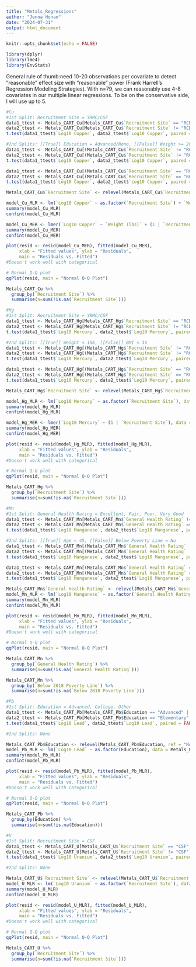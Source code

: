 ```yaml
---
title: "Metals_Regressions"
author: "Jenna Honan"
date: "2024-07-31"
output: html_document
---
```


```r
knitr::opts_chunk$set(echo = FALSE)
```

```r
library(dplyr)
library(lme4)
library(EnvStats)
```

General rule of thumb:need 10-20 observations per covariate to detect "reasonable" effect size with "reasonable" power (Frank Harrell's Regression Modeling Strategies).
With n=79, we can reasonably use 4-8 covariates in our multiple linear regressions. To be on the conservative side, I will use up to 5.


```r
#Cu
#1st Split: Recruitment Site = YRMC/CSF
data1_ttest <- Metals_CART_Cu[Metals_CART_Cu$`Recruitment Site` == "RCBH", ] #n=28
data2_ttest <- Metals_CART_Cu[Metals_CART_Cu$`Recruitment Site` != "RCBH", ] #n=51
t.test(data1_ttest$`Log10 Copper`, data2_ttest$`Log10 Copper`, paired = FALSE) #p-value = 5.19e-07

#2nd Splits: [[True]] Education = Advanced/None, [[False]] Weight >= 200
data1_ttest <- Metals_CART_Cu[(Metals_CART_Cu$`Recruitment Site` != "RCBH" & (Metals_CART_Cu$`Education` == "Advanced" | Metals_CART_Cu$`Education` == "None")), ] #n=8
data2_ttest <- Metals_CART_Cu[(Metals_CART_Cu$`Recruitment Site` != "RCBH" & Metals_CART_Cu$`Education` != "Advanced" & Metals_CART_Cu$`Education` != "None"), ] #n=43
t.test(data1_ttest$`Log10 Copper`, data2_ttest$`Log10 Copper`, paired = FALSE) #p-value = 0.181

data1_ttest <- Metals_CART_Cu[(Metals_CART_Cu$`Recruitment Site` == "RCBH" & Metals_CART_Cu$`Weight (lbs)` >= 200), ] #n=9
data2_ttest <- Metals_CART_Cu[(Metals_CART_Cu$`Recruitment Site` == "RCBH" & Metals_CART_Cu$`Weight (lbs)` < 200), ] #n=19
t.test(data1_ttest$`Log10 Copper`, data2_ttest$`Log10 Copper`, paired = FALSE) #p-value = 0.046

Metals_CART_Cu$`Recruitment Site` <- relevel(Metals_CART_Cu$`Recruitment Site`, ref = "RCBH")

model_Cu_MLR <- lm(`Log10 Copper` ~ as.factor(`Recruitment Site`) + `Weight (lbs)`, data = Metals_CART_Cu)
summary(model_Cu_MLR)
confint(model_Cu_MLR)

model_Cu_MER <- lmer(`Log10 Copper` ~ `Weight (lbs)` + (1 | `Recruitment Site`), data = Metals_CART_Cu)
summary(model_Cu_MER)
confint(model_Cu_MER)

plot(resid <- resid(model_Cu_MER), fitted(model_Cu_MER),
     xlab = "Fitted values", ylab = "Residuals",
     main = "Residuals vs. Fitted")
#Doesn't work well with categorical

# Normal Q-Q plot
qqPlot(resid, main = "Normal Q-Q Plot")

Metals_CART_Cu %>% 
  group_by(`Recruitment Site`) %>% 
  summarise(n=sum(!is.na(`Recruitment Site`)))
```

```r
#Hg
#1st Split: Recruitment Site = YRMC/CSF
data1_ttest <- Metals_CART_Hg[Metals_CART_Hg$`Recruitment Site` == "RCBH", ] #n=28
data2_ttest <- Metals_CART_Hg[Metals_CART_Hg$`Recruitment Site` != "RCBH", ] #n=51
t.test(data1_ttest$`Log10 Mercury`, data2_ttest$`Log10 Mercury`, paired = FALSE) #p-value = 8.766e-05

#2nd Splits: [[True]] Weight < 156, [[False]] BMI < 34
data1_ttest <- Metals_CART_Hg[(Metals_CART_Hg$`Recruitment Site` != "RCBH" & Metals_CART_Hg$`Weight (lbs)`<156), ] #n=12
data2_ttest <- Metals_CART_Hg[(Metals_CART_Hg$`Recruitment Site` != "RCBH" & Metals_CART_Hg$`Weight (lbs)`>=156), ] #n=39
t.test(data1_ttest$`Log10 Mercury`, data2_ttest$`Log10 Mercury`, paired = FALSE) #p-value = 0.2453

data1_ttest <- Metals_CART_Hg[(Metals_CART_Hg$`Recruitment Site` == "RCBH" & Metals_CART_Hg$BMI<34), ] #n=21
data2_ttest <- Metals_CART_Hg[(Metals_CART_Hg$`Recruitment Site` == "RCBH" & Metals_CART_Hg$BMI>=34), ] #n=7
t.test(data1_ttest$`Log10 Mercury`, data2_ttest$`Log10 Mercury`, paired = FALSE) #p-value = 0.5959

Metals_CART_Hg$`Recruitment Site` <- relevel(Metals_CART_Hg$`Recruitment Site`, ref = "RCBH")

model_Hg_MLR <- lm(`Log10 Mercury` ~ as.factor(`Recruitment Site`), data = Metals_CART_Hg)
summary(model_Hg_MLR)
confint(model_Hg_MLR)

model_Hg_MER <- lmer(`Log10 Mercury` ~ (1 | `Recruitment Site`), data = Metals_CART_Hg)
summary(model_Hg_MER)
confint(model_Hg_MER)

plot(resid <- resid(model_Hg_MLR), fitted(model_Hg_MLR),
     xlab = "Fitted values", ylab = "Residuals",
     main = "Residuals vs. Fitted")
#Doesn't work well with categorical

# Normal Q-Q plot
qqPlot(resid, main = "Normal Q-Q Plot")

Metals_CART_Hg %>% 
  group_by(`Recruitment Site`) %>% 
  summarise(n=sum(!is.na(`Recruitment Site`)))
```

```r
#Mn
#1st Split: General Health Rating = Excellent, Fair, Poor, Very Good
data1_ttest <- Metals_CART_Mn[Metals_CART_Mn$`General Health Rating` != "Good", ] #n=46
data2_ttest <- Metals_CART_Mn[Metals_CART_Mn$`General Health Rating` == "Good", ] #n=33
t.test(data1_ttest$`Log10 Manganese`, data2_ttest$`Log10 Manganese`, paired = FALSE) #p-value = 0.0102

#2nd Splits: [[True]] Age < 45, [[False]] Below Poverty Line = No
data1_ttest <- Metals_CART_Mn[(Metals_CART_Mn$`General Health Rating` != "Good" & Metals_CART_Mn$Age<45), ] #n=27
data2_ttest <- Metals_CART_Mn[(Metals_CART_Mn$`General Health Rating` != "Good" & Metals_CART_Mn$Age>=45), ] #n=19
t.test(data1_ttest$`Log10 Manganese`, data2_ttest$`Log10 Manganese`, paired = FALSE) #p-value = 0.03067

data1_ttest <- Metals_CART_Mn[(Metals_CART_Mn$`General Health Rating` == "Good" & Metals_CART_Mn$`Below 2018 Poverty Line`=="No"), ] #n=15
data2_ttest <- Metals_CART_Mn[(Metals_CART_Mn$`General Health Rating` == "Good" & Metals_CART_Mn$`Below 2018 Poverty Line`=="Yes"), ] #n=18
t.test(data1_ttest$`Log10 Manganese`, data2_ttest$`Log10 Manganese`, paired = FALSE) #p-value = 0.0009487

Metals_CART_Mn$`General Health Rating` <- relevel(Metals_CART_Mn$`General Health Rating`, ref = "Good")
model_Mn_MLR <- lm(`Log10 Manganese` ~ as.factor(`General Health Rating`) + Age + as.factor(`Below 2018 Poverty Line`), data = Metals_CART_Mn)
summary(model_Mn_MLR)
confint(model_Mn_MLR)

plot(resid <- resid(model_Mn_MLR), fitted(model_Mn_MLR),
     xlab = "Fitted values", ylab = "Residuals",
     main = "Residuals vs. Fitted")
#Doesn't work well with categorical

# Normal Q-Q plot
qqPlot(resid, main = "Normal Q-Q Plot")

Metals_CART_Mn %>% 
  group_by(`General Health Rating`) %>% 
  summarise(n=sum(!is.na(`General Health Rating`)))

Metals_CART_Mn %>% 
  group_by(`Below 2018 Poverty Line`) %>% 
  summarise(n=sum(!is.na(`Below 2018 Poverty Line`)))
```

```r
#Pb
#1st Split: Education = Advanced, College, Other
data1_ttest <- Metals_CART_Pb[Metals_CART_Pb$Education == "Advanced" | Metals_CART_Pb$Education == "College" | Metals_CART_Pb$Education == "Other", ] #n=33
data2_ttest <- Metals_CART_Pb[Metals_CART_Pb$Education == "Elementary" | Metals_CART_Pb$Education == "High" | Metals_CART_Pb$Education == "Middle" | Metals_CART_Pb$Education == "None", ] #n=46
t.test(data1_ttest$`Log10 Lead`, data2_ttest$`Log10 Lead`, paired = FALSE) #p-value = 0.004746

#2nd Splits: None

Metals_CART_Pb$Education <- relevel(Metals_CART_Pb$Education, ref = "None")
model_Pb_MLR <- lm(`Log10 Lead` ~ as.factor(Education), data = Metals_CART_Pb)
summary(model_Pb_MLR)
confint(model_Pb_MLR)

plot(resid <- resid(model_Pb_MLR), fitted(model_Pb_MLR),
     xlab = "Fitted values", ylab = "Residuals",
     main = "Residuals vs. Fitted")
#Doesn't work well with categorical

# Normal Q-Q plot
qqPlot(resid, main = "Normal Q-Q Plot")

Metals_CART_Pb %>% 
  group_by(Education) %>% 
  summarise(n=sum(!is.na(Education)))
```

```r
#U
#1st Split: Recruitment Site = CSF
data1_ttest <- Metals_CART_U[Metals_CART_U$`Recruitment Site` == "CSF", ] #n=25
data2_ttest <- Metals_CART_U[Metals_CART_U$`Recruitment Site` != "CSF", ] #n=54
t.test(data1_ttest$`Log10 Uranium`, data2_ttest$`Log10 Uranium`, paired = FALSE) #p-value = 6.28e-05

#2nd Splits: None

Metals_CART_U$`Recruitment Site` <- relevel(Metals_CART_U$`Recruitment Site`, ref = "CSF")
model_U_MLR <- lm(`Log10 Uranium` ~ as.factor(`Recruitment Site`), data = Metals_CART_U)
summary(model_U_MLR)
confint(model_U_MLR)

plot(resid <- resid(model_U_MLR), fitted(model_U_MLR),
     xlab = "Fitted values", ylab = "Residuals",
     main = "Residuals vs. Fitted")
#Doesn't work well with categorical

# Normal Q-Q plot
qqPlot(resid, main = "Normal Q-Q Plot")

Metals_CART_U %>% 
  group_by(`Recruitment Site`) %>% 
  summarise(n=sum(!is.na(`Recruitment Site`)))
```

